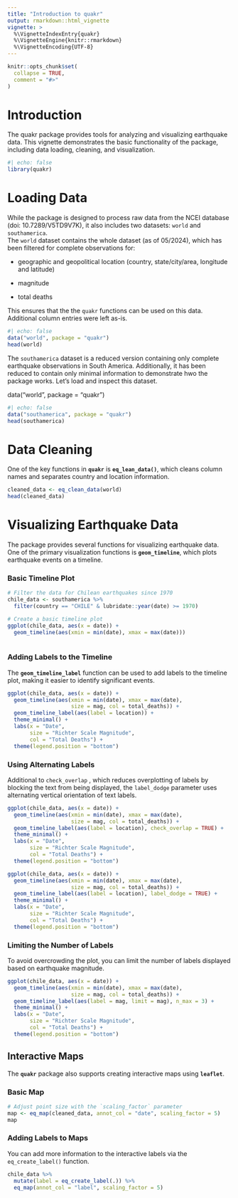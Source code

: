 ```yaml
---
title: "Introduction to quakr"
output: rmarkdown::html_vignette
vignette: >
  %\VignetteIndexEntry{quakr}
  %\VignetteEngine{knitr::rmarkdown}
  %\VignetteEncoding{UTF-8}
---
```


```r
knitr::opts_chunk$set(
  collapse = TRUE,
  comment = "#>"
)
```

# Introduction

The quakr package provides tools for analyzing and visualizing earthquake data. This vignette demonstrates the basic functionality of the package, including data loading, cleaning, and visualization.

```r
#| echo: false
library(quakr)
```

# Loading Data

While the package is designed to process raw data from the NCEI database (doi: 10.7289/V5TD9V7K), it also includes two datasets: `world` and `southamerica`.\
The `world` dataset contains the whole dataset (as of 05/2024), which has been filtered for complete observations for:

-   geographic and geopolitical location (country, state/city/area, longitude and latitude)

-   magnitude

-   total deaths

This ensures that the the `quakr` functions can be used on this data. Additional column entries were left as-is.

```r
#| echo: false
data("world", package = "quakr")
head(world)
```

The `southamerica` dataset is a reduced version containing only complete earthquake observations in South America. Additionally, it has been reduced to contain only minimal information to demonstrate hwo the package works. Let's load and inspect this dataset.

data("world", package = "quakr")

```r
#| echo: false
data("southamerica", package = "quakr")
head(southamerica)
```

# Data Cleaning

One of the key functions in **`quakr`** is **`eq_lean_data()`**, which cleans column names and separates country and location information.

```r
cleaned_data <- eq_clean_data(world)
head(cleaned_data)
```

# Visualizing Earthquake Data

The package provides several functions for visualizing earthquake data. One of the primary visualization functions is **`geom_timeline`**, which plots earthquake events on a timeline.

### Basic Timeline Plot

```r
# Filter the data for Chilean earthquakes since 1970
chile_data <- southamerica %>%
  filter(country == "CHILE" & lubridate::year(date) >= 1970)

# Create a basic timeline plot
ggplot(chile_data, aes(x = date)) +
  geom_timeline(aes(xmin = min(date), xmax = max(date))) 
  
```

### **Adding Labels to the Timeline**

The **`geom_timeline_label`** function can be used to add labels to the timeline plot, making it easier to identify significant events.

```r
ggplot(chile_data, aes(x = date)) +
  geom_timeline(aes(xmin = min(date), xmax = max(date), 
                    size = mag, col = total_deaths)) +
  geom_timeline_label(aes(label = location)) +
  theme_minimal() +
  labs(x = "Date",
       size = "Richter Scale Magnitude",
       col = "Total Deaths") +
  theme(legend.position = "bottom")
```

### Using Alternating Labels

Additional to `check_overlap` , which reduces overplotting of labels by blocking the text from being displayed, the `label_dodge` parameter uses alternating vertical orientation of text labels.

```r
ggplot(chile_data, aes(x = date)) +
  geom_timeline(aes(xmin = min(date), xmax = max(date), 
                    size = mag, col = total_deaths)) +
  geom_timeline_label(aes(label = location), check_overlap = TRUE) +
  theme_minimal() +
  labs(x = "Date",
       size = "Richter Scale Magnitude",
       col = "Total Deaths") +
  theme(legend.position = "bottom")
```

```r
ggplot(chile_data, aes(x = date)) +
  geom_timeline(aes(xmin = min(date), xmax = max(date), 
                    size = mag, col = total_deaths)) +
  geom_timeline_label(aes(label = location), label_dodge = TRUE) +
  theme_minimal() +
  labs(x = "Date",
       size = "Richter Scale Magnitude",
       col = "Total Deaths") +
  theme(legend.position = "bottom")
```

### **Limiting the Number of Labels**

To avoid overcrowding the plot, you can limit the number of labels displayed based on earthquake magnitude.

```r
ggplot(chile_data, aes(x = date)) +
  geom_timeline(aes(xmin = min(date), xmax = max(date),
                    size = mag, col = total_deaths)) +
  geom_timeline_label(aes(label = mag, limit = mag), n_max = 3) +
  theme_minimal() +
  labs(x = "Date",
       size = "Richter Scale Magnitude",
       col = "Total Deaths") +
  theme(legend.position = "bottom")
```

## Interactive Maps

The **`quakr`** package also supports creating interactive maps using **`leaflet`**.

### Basic Map

```r
# Adjust point size with the `scaling_factor` parameter
map <- eq_map(cleaned_data, annot_col = "date", scaling_factor = 5)
map
```

### Adding Labels to Maps

You can add more information to the interactive labels via the `eq_create_label()` function.

```r
chile_data %>% 
  mutate(label = eq_create_label(.)) %>% 
  eq_map(annot_col = "label", scaling_factor = 5)
```
